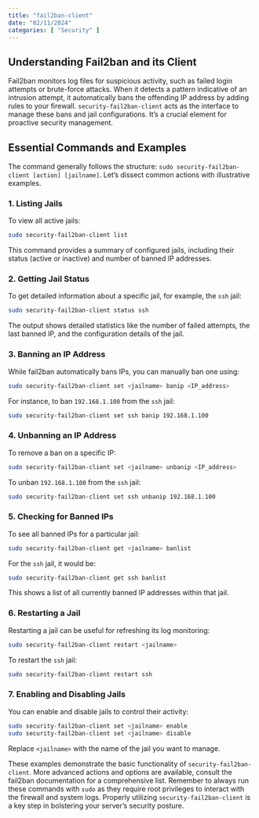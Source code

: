 ```yaml
---
title: "fail2ban-client"
date: "02/11/2024"
categories: [ "Security" ]
---
```

## Understanding Fail2ban and its Client

Fail2ban monitors log files for suspicious activity, such as failed login attempts or brute-force attacks. When it detects a pattern indicative of an intrusion attempt, it automatically bans the offending IP address by adding rules to your firewall. `security-fail2ban-client` acts as the interface to manage these bans and jail configurations.  It’s a crucial element for proactive security management.

## Essential Commands and Examples

The command generally follows the structure: `sudo security-fail2ban-client [action] [jailname]`. Let's dissect common actions with illustrative examples.

### 1. Listing Jails

To view all active jails:

```bash
sudo security-fail2ban-client list
```

This command provides a summary of configured jails, including their status (active or inactive) and number of banned IP addresses.


### 2. Getting Jail Status

To get detailed information about a specific jail, for example, the `ssh` jail:

```bash
sudo security-fail2ban-client status ssh
```

The output shows detailed statistics like the number of failed attempts, the last banned IP, and the configuration details of the jail.

### 3. Banning an IP Address

While fail2ban automatically bans IPs, you can manually ban one using:

```bash
sudo security-fail2ban-client set <jailname> banip <IP_address>
```

For instance, to ban `192.168.1.100` from the `ssh` jail:

```bash
sudo security-fail2ban-client set ssh banip 192.168.1.100
```

### 4. Unbanning an IP Address

To remove a ban on a specific IP:

```bash
sudo security-fail2ban-client set <jailname> unbanip <IP_address>
```

To unban `192.168.1.100` from the `ssh` jail:

```bash
sudo security-fail2ban-client set ssh unbanip 192.168.1.100
```

### 5.  Checking for Banned IPs

To see all banned IPs for a particular jail:

```bash
sudo security-fail2ban-client get <jailname> banlist
```

For the `ssh` jail, it would be:

```bash
sudo security-fail2ban-client get ssh banlist
```

This shows a list of all currently banned IP addresses within that jail.

### 6.  Restarting a Jail

Restarting a jail can be useful for refreshing its log monitoring:

```bash
sudo security-fail2ban-client restart <jailname>
```

To restart the `ssh` jail:

```bash
sudo security-fail2ban-client restart ssh
```

### 7.  Enabling and Disabling Jails

You can enable and disable jails to control their activity:

```bash
sudo security-fail2ban-client set <jailname> enable
sudo security-fail2ban-client set <jailname> disable
```

Replace `<jailname>` with the name of the jail you want to manage.


These examples demonstrate the basic functionality of `security-fail2ban-client`.  More advanced actions and options are available, consult the fail2ban documentation for a comprehensive list.  Remember to always run these commands with `sudo` as they require root privileges to interact with the firewall and system logs.  Properly utilizing `security-fail2ban-client` is a key step in bolstering your server's security posture.

